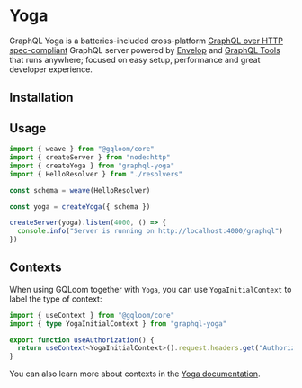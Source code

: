 
# Yoga

GraphQL Yoga is a batteries-included cross-platform [GraphQL over HTTP spec-compliant](https://github.com/enisdenjo/graphql-http/tree/master/implementations/graphql-yoga) GraphQL server 
powered by [Envelop](https://envelop.dev) and [GraphQL Tools](https://graphql-tools.com) that runs anywhere; 
focused on easy setup, performance and great developer experience.

## Installation

<PackageManagerTabs command="install graphql graphql-yoga @gqloom/core" />

## Usage

```ts
import { weave } from "@gqloom/core"
import { createServer } from "node:http"
import { createYoga } from "graphql-yoga"
import { HelloResolver } from "./resolvers"

const schema = weave(HelloResolver)

const yoga = createYoga({ schema })

createServer(yoga).listen(4000, () => {
  console.info("Server is running on http://localhost:4000/graphql")
})
```

## Contexts

When using GQLoom together with `Yoga`, you can use `YogaInitialContext` to label the type of context:

```ts
import { useContext } from "@gqloom/core"
import { type YogaInitialContext } from "graphql-yoga"

export function useAuthorization() {
  return useContext<YogaInitialContext>().request.headers.get("Authorization")
}
```

You can also learn more about contexts in the [Yoga documentation](https://the-guild.dev/graphql/yoga-server/docs/features/context).